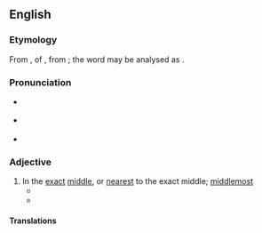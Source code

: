 ==English==

===Etymology===
From {{inh|en|ang|medemest}}, {{glossary|superlative}} of {{m|ang|medeme||middling}}, from {{inh|en|gem-pro|*medumô}}; the word may be analysed as {{suffix|en|mid|most}}.

===Pronunciation===
* {{a|RP}} {{IPA|en|/ˈmɪdməʊst/}}
* {{a|GA}} {{IPA|en|/ˈmɪdmoʊst/}}
* {{hyphenation|en|mid|most}}

===Adjective===
{{en-adj|-}}

# In the [[exact]] [[middle]], or [[nearest]] to the exact middle; [[middlemost]]
#* {{RQ:Dante Boyd Divina Commedia|volume=I|canto=I|stanza=I|page=93|passage=When life had labour'd up her '''midmoſt''' ſtage, / And, weary with her mortal pilgrimage, / Stood in ſuſpenſe upon the point of Prime; [...]}}
#* {{RQ:Grahame Wind in the Willows|passage=A wide half-circle of foam and glinting lights and shining shoulders of green water, the great [[weir]] closed the [[backwater]] from bank to bank, troubled all the quiet surface with twirling eddies and floating foam-streaks, and deadened all other sounds with its solemn and soothing rumble. In '''midmost''' of the stream, embraced in the weir's shimmering arm-spread, a small island lay anchored, fringed close with willow and silver birch and [[alder]].}}

====Translations====
{{trans-see|middlemost}}